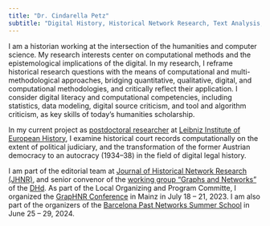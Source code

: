 ```yaml
---
title: "Dr. Cindarella Petz"
subtitle: "Digital History, Historical Network Research, Text Analysis, Digital Humanities, Computational History"
---
```


I am a historian working at the intersection of the humanities and computer science. 
My research interests center on computational methods and the epistemological implications of the digital. In my research, I reframe historical research questions with the means of computational and multi-methodological approaches, bridging quantitative, qualitative, digital, and computational methodologies, and critically reflect their application. I consider digital literacy and computational competencies, including statistics, data modeling, digital source criticism, and tool and algorithm criticism, as key skills of today’s humanities scholarship.

In my current project as [postdoctoral researcher](https://www.ieg-mainz.de/en/institute/people/petz) at [Leibniz Institute of European History](https://www.ieg-mainz.de/), I examine historical court records computationally on the extent of political judiciary, and the transformation of the former Austrian democracy to an autocracy (1934--38) in the field of digital legal history.

I am part of the editorial team at [Journal of Historical Network Research (JHNR)](https://jhnr.uni.lu/index.php/jhnr/about/editorialTeam)‚ and senior convenor of the [working group "Graphs and Networks"](https://dig-hum.de/ag-graphen-netzwerke>) of the [DHd](https://dig-hum.de/). As part of the Local Organizing and Program Committe, I organized the [GrapHNR Conference](https://graphentechnologien.hypotheses.org/tagungen/graphentechnologien-2023) in Mainz in July 18 -- 21, 2023. I am also part of the organizers of the [Barcelona Past Networks Summer School](https://www.pastnetworks.net/) in June 25 -- 29, 2024.

<!--This website was created using [Quarto](https://quarto.org/docs/websites).-->

